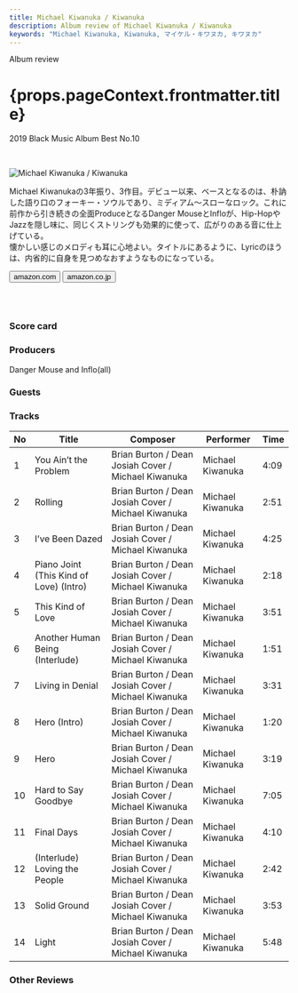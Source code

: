 ```yaml
---
title: Michael Kiwanuka / Kiwanuka
description: Album review of Michael Kiwanuka / Kiwanuka
keywords: "Michael Kiwanuka, Kiwanuka, マイケル・キワヌカ, キワヌカ"
---
```






<p className="largeP">Album review</p>
<h1 className="h1--no--margin">{props.pageContext.frontmatter.title}</h1>
<p className="largeP">
  <Link to="/best50/2019/">2019 Black Music Album Best No.10</Link>
</p>

<br/>
<Row  className="image-card-group">
	<Column colMd={"3"} colLg={"4"} noGutterMdLeft="">
       <ImageCard>

![Michael Kiwanuka / Kiwanuka](../../images/cd/mkiwanuka3L.jpg)

</ImageCard>
	</Column>
	<Column colMd={"4"} colLg={"8"} noGutterMdLeft="">
	<p>
	Michael Kiwanukaの3年振り、3作目。デビュー以来、ベースとなるのは、朴訥した語り口のフォーキー・ソウルであり、ミディアム～スローなロック。これに前作から引き続きの全面ProduceとなるDanger MouseとInfloが、Hip-HopやJazzを隠し味に、同じくストリングも効果的に使って、広がりのある音に仕上げている。
	<br/>懐かしい感じのメロディも耳に心地よい。タイトルにあるように、Lyricのほうは、内省的に自身を見つめなおすようなものになっている。
	</p>
	<div>
	  <Button className="button-right-mergin"  href="https://amzn.to/3gGslI2" kind="primary" size="small" renderIcon={ArrowUpRight24}>
      amazon.com
    </Button>
    <Button className="button-right-mergin"  href="https://amzn.to/2BlJzut" kind="secondary" size="small" renderIcon={ArrowUpRight24}>
      amazon.co.jp
    </Button>
	</div>
	<a style="display:inline-block;overflow:hidden;background:url(https://linkmaker.itunes.apple.com/ja-jp/lockup.svg?releaseDate=2019-11-01&kind=album&bubble=apple_music&style=mono-black) no-repeat;width:180px;height:45px;" href="https://geo.music.apple.com/jp/album/kiwanuka/1474357932?mt=1&app=music&ls=1&at=11lcug"></a>
	</Column>
</Row>
<Row >
	<Column colMd={"4"} colLg={"4"} noGutterMdLeft="">
		<div>
    	<h3>Score card</h3>
			<SliderJS1 value="5" />
    	<SliderJS2 value="4" />
			<SliderJS3 value="1" />
    	<SliderJS4 value="8" />
		</div>
	</Column>
<Column colMd={"8"} colLg={"8"} noGutterMdLeft="">
<div>
<h3>Producers</h3>
<p>
	Danger Mouse and Inflo(all)
</p>
<h3>Guests</h3>
<p></p>
</div>
</Column>
</Row>

<h3>Tracks</h3>

| No  | Title                                   | Composer                                            | Performer        | Time |
| --- | --------------------------------------- | --------------------------------------------------- | ---------------- | ---- |
| 1   | You Ain’t the Problem                   | Brian Burton / Dean Josiah Cover / Michael Kiwanuka | Michael Kiwanuka | 4:09 |
| 2   | Rolling                                 | Brian Burton / Dean Josiah Cover / Michael Kiwanuka | Michael Kiwanuka | 2:51 |
| 3   | I’ve Been Dazed                         | Brian Burton / Dean Josiah Cover / Michael Kiwanuka | Michael Kiwanuka | 4:25 |
| 4   | Piano Joint (This Kind of Love) (Intro) | Brian Burton / Dean Josiah Cover / Michael Kiwanuka | Michael Kiwanuka | 2:18 |
| 5   | This Kind of Love                       | Brian Burton / Dean Josiah Cover / Michael Kiwanuka | Michael Kiwanuka | 3:51 |
| 6   | Another Human Being (Interlude)         | Brian Burton / Dean Josiah Cover / Michael Kiwanuka | Michael Kiwanuka | 1:51 |
| 7   | Living in Denial                        | Brian Burton / Dean Josiah Cover / Michael Kiwanuka | Michael Kiwanuka | 3:31 |
| 8   | Hero (Intro)                            | Brian Burton / Dean Josiah Cover / Michael Kiwanuka | Michael Kiwanuka | 1:20 |
| 9   | Hero                                    | Brian Burton / Dean Josiah Cover / Michael Kiwanuka | Michael Kiwanuka | 3:19 |
| 10  | Hard to Say Goodbye                     | Brian Burton / Dean Josiah Cover / Michael Kiwanuka | Michael Kiwanuka | 7:05 |
| 11  | Final Days                              | Brian Burton / Dean Josiah Cover / Michael Kiwanuka | Michael Kiwanuka | 4:10 |
| 12  | (Interlude) Loving the People           | Brian Burton / Dean Josiah Cover / Michael Kiwanuka | Michael Kiwanuka | 2:42 |
| 13  | Solid Ground                            | Brian Burton / Dean Josiah Cover / Michael Kiwanuka | Michael Kiwanuka | 3:53 |
| 14  | Light                                   | Brian Burton / Dean Josiah Cover / Michael Kiwanuka | Michael Kiwanuka | 5:48 |

<h3>Other Reviews</h3>

<Row>
  <Column colMd={3} colLg={3} noGutterMdLeft>
    <Review1 />
  </Column>
</Row>

